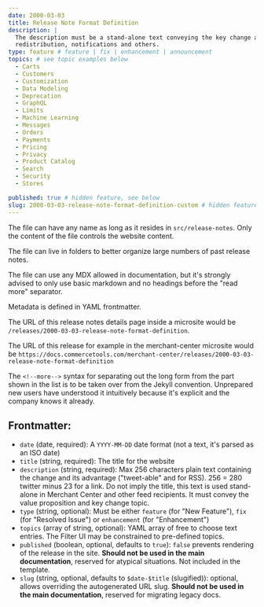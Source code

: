 ```yaml
---
date: 2000-03-03
title: Release Note Format Definition
description: |
  The description must be a stand-alone text conveying the key change and its advantages for external feed consumers,
  redistribution, notifications and others.
type: feature # feature | fix | enhancement | announcement
topics: # see topic examples below
  - Carts
  - Customers
  - Customization
  - Data Modeling
  - Deprecation
  - GraphQL
  - Limits
  - Machine Learning
  - Messages
  - Orders
  - Payments
  - Pricing
  - Privacy
  - Product Catalog
  - Search
  - Security
  - Stores

published: true # hidden feature, see below
slug: 2000-03-03-release-note-format-definition-custom # hidden feature, see below
---
```


The file can have any name as long as it resides in `src/release-notes`. Only the content of the file controls the website content.

The file can live in folders to better organize large numbers of past release notes.

The file can use any MDX allowed in documentation, but it's strongly advised to only use basic markdown and no headings before the "read more" separator.

Metadata is defined in YAML frontmatter.

The URL of this release notes details page inside a microsite would be `/releases/2000-03-03-release-note-format-definition`.

The URL of this release for example in the merchant-center microsite would be `https://docs.commercetools.com/merchant-center/releases/2000-03-03-release-note-format-definition`

<!--more-->

The `<!--more-->` syntax for separating out the long form from the part shown in the list is to be taken over from the Jekyll convention. Unprepared new users have understood it intuitively because it's explicit and the company knows it already.

## Frontmatter:
 * `date` (date, required): A `YYYY-MM-DD` date format (not a text, it's parsed as an ISO date)
 * `title` (string, required): The title for the website
 * `description` (string, required): Max 256 characters plain text containing the change and its advantage ("tweet-able" and for RSS).
    256 = 280 twitter minus 23 for a link. Do not imply the title, this text is used stand-alone in Merchant Center and other feed recipients. It must convey the value proposition and key change topic.
 * `type` (string, optional): Must be either `feature` (for "New Feature"), `fix` (for "Resolved Issue") or `enhancement` (for "Enhancement")
 * `topics` (array of string, optional): YAML array of free to choose text entries. The Filter UI may be constrained to pre-defined topics.
 * `published` (boolean, optional, defaults to `true`): `false` prevents rendering of the release in the site. **Should not be used in the main documentation**, reserved for atypical situations. Not included in the template.
 * `slug` (string, optional, defaults to `$date-$title` (slugified)): optional, allows overriding the autogenerated URL slug. **Should not be used in the main documentation**, reserved for migrating legacy docs.
